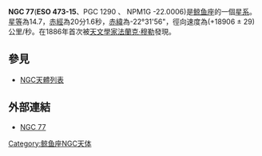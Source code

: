 {{Infobox Galaxy
| name = [[New_General_Catalogue|NGC]] 77
| image =[[file:NGC_0077_2MASS.jpg|300px]]
| epoch = [[J2000|J2000]]
| type = IBmP
| ra = {{RA|00|20|01.6}}00h 20m 01,6s
| dec = {{DEC|-22|31|56}}
| dist_ly = 
| z = 
| appmag_v = 
| size_v =  
| constellation name = [[鯨魚座|鯨魚座]]
| notes = 
| names = ESO 473-15 、 PGC 1290 、 NPM1G -22.0006
}}
'''NGC 77'''('''ESO 473-15'''、PGC 1290 、 NPM1G -22.0006)是[[鲸鱼座|鲸鱼座]]的一個[[星系|星系]]。[[星等|星等]]為14.7，[[赤經|赤經]]為20分1.6秒，[[赤緯|赤緯]]為-22°31'56"，徑向速度為(+18906 ± 29) 公里/秒。在1886年首次被[[天文學家|天文學家]][[法蘭克·穆勒|法蘭克·穆勒]]發現。

== 參見 ==
* [[NGC天體列表|NGC天體列表]]


== 外部連結 ==
* [https://web.archive.org/web/20051119104528/http://www.seds.org/~spider/ngc/ngc_fr.cgi?77 NGC 77]

{{Catalogs|NGC=77}}
[[Category:鲸鱼座NGC天体|Category:鲸鱼座NGC天体]]

{{Galaxy-stub}}